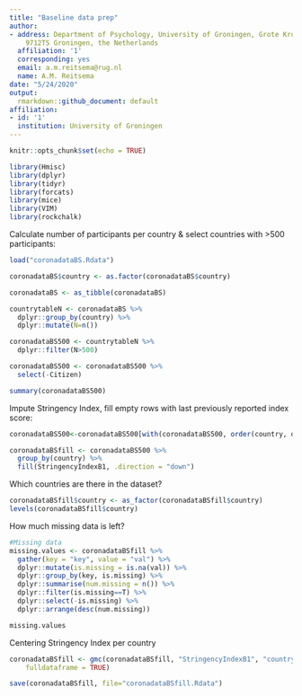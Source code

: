 ```yaml
---
title: "Baseline data prep"
author:
- address: Department of Psychology, University of Groningen, Grote Kruisstraat 2/1,
    9712TS Groningen, the Netherlands
  affiliation: '1'
  corresponding: yes
  email: a.m.reitsema@rug.nl
  name: A.M. Reitsema
date: "5/24/2020"
output:
  rmarkdown::github_document: default
affiliation:
- id: '1'
  institution: University of Groningen
---
```


```r
knitr::opts_chunk$set(echo = TRUE)
```

```r
library(Hmisc)
library(dplyr)
library(tidyr)
library(forcats)
library(mice)
library(VIM)
library(rockchalk)
```

Calculate number of participants per country & select countries with >500 participants:
```r
load("coronadataBS.Rdata")

coronadataBS$country <- as.factor(coronadataBS$country)

coronadataBS <- as_tibble(coronadataBS)

countrytableN <- coronadataBS %>%
  dplyr::group_by(country) %>%
  dplyr::mutate(N=n())

coronadataBS500 <- countrytableN %>%
  dplyr::filter(N>500)

coronadataBS500 <- coronadataBS500 %>%
  select(-Citizen)

summary(coronadataBS500)
```

Impute Stringency Index, fill empty rows with last previously reported index score:
```r
coronadataBS500<-coronadataBS500[with(coronadataBS500, order(country, dateB)),]

coronadataBSfill <- coronadataBS500 %>%
  group_by(country) %>%
  fill(StringencyIndexB1, .direction = "down")
```

Which countries are there in the dataset?
```r
coronadataBSfill$country <- as_factor(coronadataBSfill$country)
levels(coronadataBSfill$country)
```

How much missing data is left?
```r
#Missing data
missing.values <- coronadataBSfill %>%
  gather(key = "key", value = "val") %>%
  dplyr::mutate(is.missing = is.na(val)) %>%
  dplyr::group_by(key, is.missing) %>%
  dplyr::summarise(num.missing = n()) %>%
  dplyr::filter(is.missing==T) %>%
  dplyr::select(-is.missing) %>%
  dplyr::arrange(desc(num.missing))

missing.values
```

Centering Stringency Index per country
```r
coronadataBSfill <- gmc(coronadataBSfill, "StringencyIndexB1", "country", FUN = mean, suffix = c("_mn", "_dev"),
    fulldataframe = TRUE)

save(coronadataBSfill, file="coronadataBSfill.Rdata")
```

